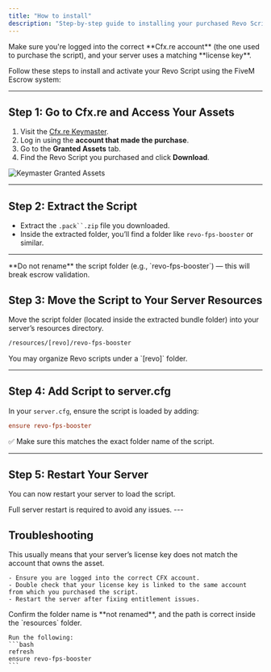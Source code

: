 ```yaml
---
title: "How to install"
description: "Step-by-step guide to installing your purchased Revo Script using the FiveM Escrow system."
---
```


<Info>
  Make sure you're logged into the correct **Cfx.re account** (the one used to purchase the script), and your server uses a matching **license key**.
</Info>

Follow these steps to install and activate your Revo Script using the FiveM Escrow system:

---

## Step 1: Go to Cfx.re and Access Your Assets

1. Visit the [Cfx.re Keymaster](https://keymaster.fivem.net/).
2. Log in using the **account that made the purchase**.
3. Go to the **Granted Assets** tab.
4. Find the Revo Script you purchased and click **Download**.

<Frame>
  <img src="/images/step1-keymaster.png" alt="Keymaster Granted Assets" style={{ borderRadius: '0.5rem' }} />
</Frame>

---

## Step 2: Extract the Script

- Extract the `.pack``.zip` file you downloaded.
- Inside  the extracted folder, you’ll find a folder like `revo-fps-booster` or similar.  

---

<Warning>
  **Do not rename** the script folder (e.g., `revo-fps-booster`) — this will break escrow validation.
</Warning>

## Step 3: Move the Script to Your Server Resources

Move the script folder (located inside the extracted bundle folder) into your server’s resources directory.

```bash
/resources/[revo]/revo-fps-booster
```

<Tip>
  You may organize Revo scripts under a `[revo]` folder.
</Tip>

---

## Step 4: Add Script to server.cfg

In your `server.cfg`, ensure the script is loaded by adding:

```cfg
ensure revo-fps-booster
```

✅ Make sure this matches the exact folder name of the script.

---

## Step 5: Restart Your Server

You can now restart your server to load the script.

<Tip>
Full server restart is required to avoid any issues.
</Tip>
---

## Troubleshooting

<AccordionGroup>
  <Accordion title='Error: Could not verify entitlement'>
    This usually means that your server’s license key does not match the account that owns the asset.

    - Ensure you are logged into the correct CFX account.
    - Double check that your license key is linked to the same account from which you purchased the script.
    - Restart the server after fixing entitlement issues.
  </Accordion>

  <Accordion title="Script Not Appearing in Server Console">
    Confirm the folder name is **not renamed**, and the path is correct inside the `resources` folder.

    Run the following:
    ```bash
    refresh
    ensure revo-fps-booster
    ```
  </Accordion>
</AccordionGroup>
